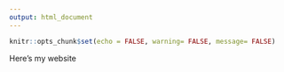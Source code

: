 ```yaml
---
output: html_document
---
```


```r
knitr::opts_chunk$set(echo = FALSE, warning= FALSE, message= FALSE)
```



Here's my website

